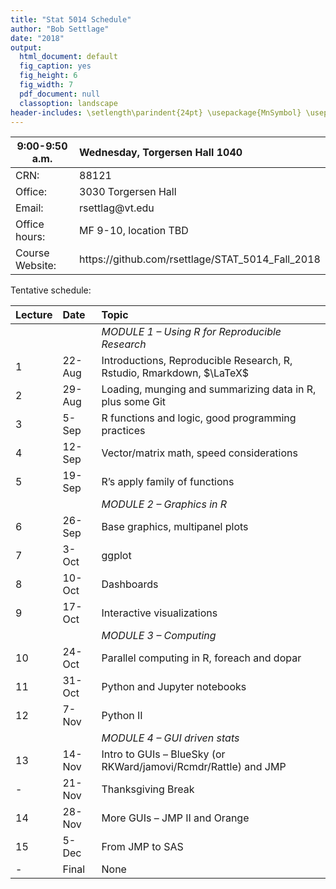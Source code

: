 ```yaml
---
title: "Stat 5014 Schedule"
author: "Bob Settlage"
date: "2018"
output:
  html_document: default
  fig_caption: yes
  fig_height: 6
  fig_width: 7
  pdf_document: null
  classoption: landscape
header-includes: \setlength\parindent{24pt} \usepackage{MnSymbol} \usepackage{mathrsfs}
---
```

  
  

9:00-9:50 a.m.  Wednesday, Torgersen Hall 1040
--------------  ---------------------------------------
CRN:            88121
Office:         3030 Torgersen Hall
Email:          rsettlag@vt.edu
Office hours:   MF 9-10, location TBD
Course Website: https://github.com/rsettlage/STAT_5014_Fall_2018
--------------  ---------------------------------------

Tentative schedule:

Lecture Date    Topic
------- ------  ------------------------------------------------------------------ 
                *MODULE 1 -- Using R for Reproducible Research*  
1       22-Aug  Introductions, Reproducible Research, R, Rstudio, Rmarkdown, $\LaTeX$
2	    29-Aug  Loading, munging and summarizing data in R, plus some Git
3	    5-Sep   R functions and logic, good programming practices
4	    12-Sep  Vector/matrix math, speed considerations
5	    19-Sep  R's apply family of functions
                *MODULE 2 -- Graphics in R*  
6	    26-Sep  Base graphics, multipanel plots
7	    3-Oct   ggplot
8	    10-Oct  Dashboards
9	    17-Oct  Interactive visualizations
                *MODULE 3 -- Computing*  
10	    24-Oct  Parallel computing in R, foreach and dopar
11	    31-Oct  Python and Jupyter notebooks
12	    7-Nov   Python II 
                *MODULE 4 -- GUI driven stats*
13	    14-Nov  Intro to GUIs -- BlueSky (or RKWard/jamovi/Rcmdr/Rattle) and JMP
-	    21-Nov  Thanksgiving Break
14	    28-Nov  More GUIs -- JMP II and Orange
15	    5-Dec   From JMP to SAS 
-       Final   None
------- ------  ------------------------------------------------------------------

